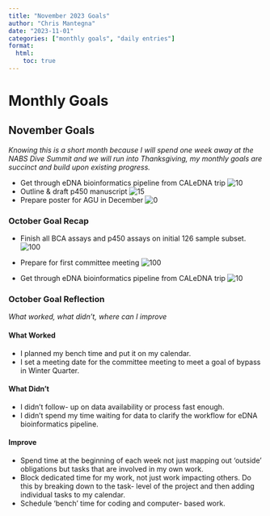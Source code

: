 ```yaml
---
title: "November 2023 Goals"
author: "Chris Mantegna"
date: "2023-11-01"
categories: ["monthly goals", "daily entries"]
format:
  html:
    toc: true
---
```


# Monthly Goals

## November Goals  
*Knowing this is a short month because I will spend one week away at the NABS Dive Summit and we will run into Thanksgiving, my monthly goals are succinct and build upon existing progress.*  

- Get through eDNA bioinformatics pipeline from CALeDNA trip ![10](https://progress-bar.dev/10/)
- Outline & draft p450 manuscript ![15](https://progress-bar.dev/15/)
- Prepare poster for AGU in December ![0](https://progress-bar.dev/0/)

### October Goal Recap

-   Finish all BCA assays and p450 assays on initial 126 sample subset.
    ![100](https://progress-bar.dev/100/)

-   Prepare for first committee meeting
    ![100](https://progress-bar.dev/100/)

-   Get through eDNA bioinformatics pipeline from CALeDNA trip
    ![10](https://progress-bar.dev/10/)

### October Goal Reflection

*What worked, what didn't, where can I improve*

#### What Worked

-   I planned my bench time and put it on my calendar.
-   I set a meeting date for the committee meeting to meet a goal of
    bypass in Winter Quarter.

#### What Didn't

-   I didn't follow- up on data availability or process fast enough.\
-   I didn't spend my time waiting for data to clarify the workflow for
    eDNA bioinformatics pipeline.

#### Improve

-   Spend time at the beginning of each week not just mapping out
    'outside' obligations but tasks that are involved in my own work.
-   Block dedicated time for my work, not just work impacting others. Do
    this by breaking down to the task- level of the project and then
    adding individual tasks to my calendar.
-   Schedule 'bench' time for coding and computer- based work.
